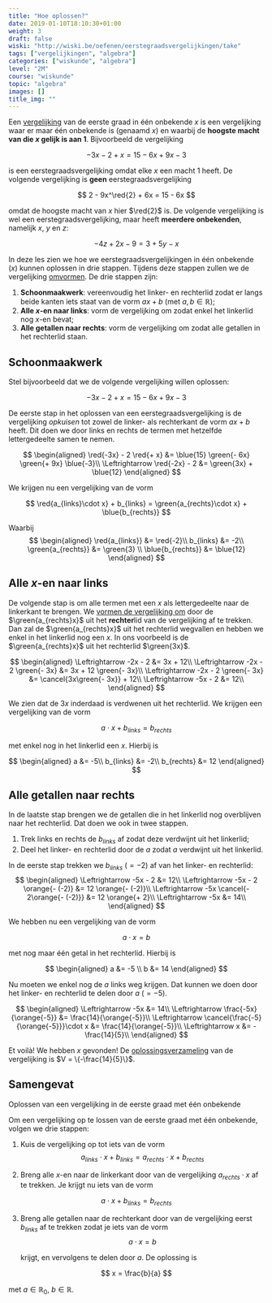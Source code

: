 ```yaml
---
title: "Hoe oplossen?"
date: 2019-01-10T18:10:30+01:00
weight: 3
draft: false
wiski: "http://wiski.be/oefenen/eerstegraadsvergelijkingen/take"
tags: ["vergelijkingen", "algebra"]
categories: ["wiskunde", "algebra"]
level: "2M"
course: "wiskunde"
topic: "algebra"
images: []
title_img: ""
---
```


Een [vergelijking](intro) van de eerste graad in één onbekende $x$ is een vergelijking
waar er maar één onbekende is <Mute>(genaamd $x$)</Mute> en waarbij de
**hoogste macht van die $x$ gelijk is aan $1$**. Bijvoorbeeld de
vergelijking


$$
-3x - 2 + x = 15 - 6x + 9x -3
$$


is een eerstegraadsvergelijking omdat elke $x$ een macht $1$ heeft.
De volgende vergelijking is **geen** eerstegraadsvergelijking


$$
2 - 9x^\red{2} + 6x = 15 - 6x
$$


omdat de hoogste macht van $x$ hier $\red{2}$ is. De volgende vergelijking is
wel een eerstegraadsvergelijking, maar heeft **meerdere onbekenden**, namelijk
$x$, $y$ en $z$:


$$
-4z + 2x -9 = 3 + 5y - x
$$


In deze les zien we hoe we eerstegraadsvergelijkingen in één onbekende ($x$)
kunnen oplossen in drie stappen. Tijdens deze stappen zullen we de vergelijking
[omvormen](omvormen).
De drie stappen zijn:

1. **Schoonmaakwerk**: vereenvoudig het linker- en rechterlid zodat er langs
   beide kanten iets staat van de vorm $a x + b$
   <Mute>(met $a, b \in \mathbb{R}$)</Mute>;
2. **Alle $x$-en naar links**: vorm de vergelijking om zodat enkel het
   linkerlid nog $x$-en bevat;
3. **Alle getallen naar rechts**: vorm de vergelijking om zodat alle getallen in
   het rechterlid staan.

## Schoonmaakwerk

Stel bijvoorbeeld dat we de volgende vergelijking willen oplossen:


$$
-3x - 2 + x = 15 - 6x + 9x -3
$$


De eerste stap in het oplossen van een eerstegraadsvergelijking is de
vergelijking _opkuisen_ tot zowel de linker- als rechterkant de vorm $ax + b$
heeft. Dit doen we door links en rechts de termen met hetzelfde lettergedeelte samen
te nemen.

$$
\begin{aligned}
\red{-3x} - 2 \red{+ x} &= \blue{15}
\green{- 6x}
\green{+ 9x} \blue{-3}\\
 \Leftrightarrow \red{-2x} - 2 &= \green{3x} + \blue{12}
\end{aligned}
$$

We krijgen nu een vergelijking van de vorm

$$
\red{a_{links}\cdot x} + b_{links} = \green{a_{rechts}\cdot x} + \blue{b_{rechts}}
$$


Waarbij
$$
\begin{aligned}
\red{a_{links}} &= \red{-2}\\
 b_{links} &= -2\\
 \green{a_{rechts}} &= \green{3} \\
 \blue{b_{rechts}} &= \blue{12}
\end{aligned}
$$

## Alle $x$-en naar links

De volgende stap is om alle termen met een $x$ als lettergedeelte naar de
linkerkant te brengen. We [vormen de vergelijking om](omvormen) door de
$\green{a_{rechts}x}$
uit het **rechter**lid van de vergelijking af te trekken. Dan zal de
$\green{a_{rechts}x}$ uit het
rechterlid wegvallen en hebben we enkel in het linkerlid nog een $x$.
In ons voorbeeld is de $\green{a_{rechts}x}$ uit het rechterlid $\green{3x}$.

$$
\begin{aligned}
\Leftrightarrow -2x - 2 &= 3x + 12\\
 \Leftrightarrow -2x - 2 \green{- 3x} &= 3x + 12 \green{- 3x}\\
 \Leftrightarrow -2x - 2 \green{- 3x} &= \cancel{3x\green{- 3x}} + 12\\
 \Leftrightarrow -5x - 2 &= 12\\
\end{aligned}
$$

We zien dat de $3x$ inderdaad is verdwenen uit het rechterlid.
We krijgen een vergelijking van de vorm


$$
a\cdot x + b_{links} = b_{rechts}
$$


met enkel nog in het linkerlid een $x$. Hierbij is

$$
\begin{aligned}
a &= -5\\
 b_{links} &= -2\\
 b_{rechts} &= 12
\end{aligned}
$$

## Alle getallen naar rechts

In de laatste stap brengen we de getallen die in het linkerlid nog overblijven
naar het rechterlid. Dat doen we ook in twee stappen.

1. Trek links en rechts de $b_{links}$ af zodat deze verdwijnt uit het linkerlid;
2. Deel het linker- en rechterlid door de $a$ zodat $a$ verdwijnt uit het
   linkerlid.

In de eerste stap trekken we $b_{links}$ <Mute>($= -2$)</Mute> af van het linker- en rechterlid:
$$
\begin{aligned}
\Leftrightarrow -5x - 2 &= 12\\
 \Leftrightarrow -5x - 2 \orange{- (-2)} &= 12 \orange{- (-2)}\\
 \Leftrightarrow -5x \cancel{- 2\orange{- (-2)}} &= 12 \orange{+ 2}\\
 \Leftrightarrow -5x &= 14\\
\end{aligned}
$$

We hebben nu een vergelijking van de vorm


$$
a\cdot x = b
$$


met nog maar één getal in het rechterlid. Hierbij is

$$
\begin{aligned}
a &= -5 \\
 b &= 14
\end{aligned}
$$

Nu moeten we enkel nog de $a$ links weg krijgen. Dat kunnen we doen door het
linker- en rechterlid te delen door $a$ <Mute>($= -5$)</Mute>.

$$
\begin{aligned}
\Leftrightarrow -5x &= 14\\
 \Leftrightarrow \frac{-5x}{\orange{-5}} &= \frac{14}{\orange{-5}}\\
 \Leftrightarrow \cancel{\frac{-5}{\orange{-5}}}\cdot x &= \frac{14}{\orange{-5}}\\
 \Leftrightarrow x &= -\frac{14}{5}\\
\end{aligned}
$$

Et voilà! We hebben $x$ gevonden! De [oplossingsverzameling](intro#oplossingsverzameling) van de vergelijking
is $V = \{-\frac{14}{5}\}$.

## Samengevat

<Attention>

Oplossen van een vergelijking in de eerste graad met één onbekende

Om een vergelijking op te lossen van de eerste graad met één onbekende, volgen we drie stappen:

1. Kuis de vergelijking op tot iets van de vorm 
$$
a_{links}\cdot x + b_{links} = a_{rechts}\cdot x + b_{rechts}
$$

2. Breng alle $x$-en naar de linkerkant door van de vergelijking
   $a_{rechts}\cdot x$ af te trekken. Je krijgt nu iets van de vorm
   
$$
a\cdot x + b_{links} = b_{rechts}
$$

3. Breng alle getallen naar de rechterkant door van de vergelijking eerst
   $b_{links}$ af te trekken zodat je iets van de vorm 
$$
a\cdot x = b
$$

   krijgt, en vervolgens te delen door $a$.
   De oplossing is
   
$$
x = \frac{b}{a}
$$

   met $a \in \mathbb{R}_0$, $b \in \mathbb{R}$.

</Attention>
